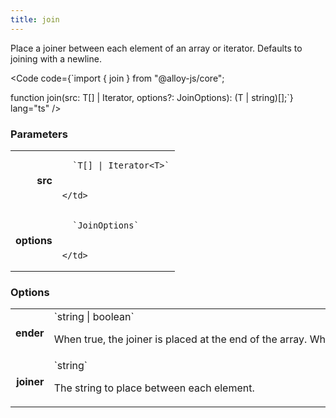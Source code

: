 ```yaml
---
title: join
---
```





Place a joiner between each element of an array or iterator. Defaults to joining with a newline.

<Code code={`import { join } from "@alloy-js/core";

function join<T>(src: T[] | Iterator<T>, options?: JoinOptions): (T | string)[];`} lang="ts" />

### Parameters

<table>
  <tr>
    <td style="text-align: right;font-weight: bold;">src</td>
    <td>
    
      `T[] | Iterator<T>`
      
      
    </td>
  </tr>
  <tr>
    <td style="text-align: right;font-weight: bold;">options</td>
    <td>
    
      `JoinOptions`
      
      
    </td>
  </tr>
</table>

### Options

<table>
  <tr>
    <td style="text-align: right;font-weight: bold;">ender</td>
    <td style="white-space: nowrap">
      <Badge text="optional" variant="note" size="small" /> `string | boolean`
  
  When true, the joiner is placed at the end of the array. When a string, that string is placed at the end of the array. The ender is only emitted when the array has at least one element.
  
  
  </td>
  </tr>
  <tr>
    <td style="text-align: right;font-weight: bold;">joiner</td>
    <td style="white-space: nowrap">
      <Badge text="optional" variant="note" size="small" /> `string`
  
  The string to place between each element.
  
  
  </td>
  </tr>
</table>